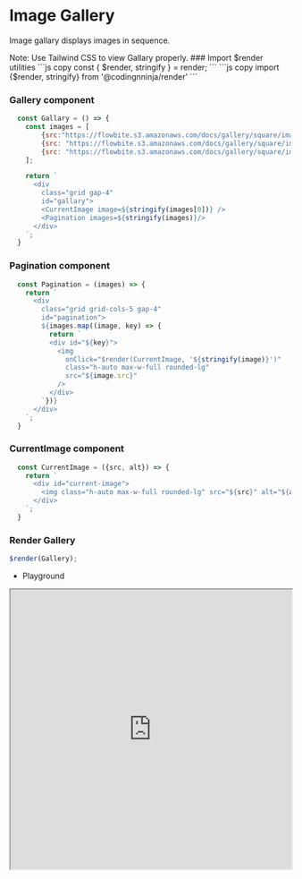 # Image Gallery

Image gallary displays images in sequence.


<Callout type="info" emoji="ℹ️">
  Note: Use Tailwind CSS to view Gallary properly.
</Callout>

<Steps>
  ### Import $render utilities
  <Tabs items={['cdn', 'module']}>
    <Tabs.Tab> 
        ```js copy
        const { $render, stringify } = render;
        ```
    </Tabs.Tab> 
    <Tabs.Tab> 
        ```js copy
        import {$render, stringify} from '@codingnninja/render'
        ```
    </Tabs.Tab> 
  </Tabs>

  ### Gallery component
  ```js filename="Gallery.js" copy
    const Gallary = () => {
      const images = [
          {src:"https://flowbite.s3.amazonaws.com/docs/gallery/square/image-1.jpg", alt:""},
          {src: "https://flowbite.s3.amazonaws.com/docs/gallery/square/image-2.jpg", alt:""},
          {src: "https://flowbite.s3.amazonaws.com/docs/gallery/square/image-3.jpg", alt:""}
      ];

      return `
        <div 
          class="grid gap-4"
          id="gallary">
          <CurrentImage image=${stringify(images[0])} />
          <Pagination images=${stringify(images)}/>
        </div>
      `;
    }
  ```

  ### Pagination component
  ```js filename="Pagination.js" copy
    const Pagination = (images) => {
      return `
        <div 
          class="grid grid-cols-5 gap-4"
          id="pagination">
          ${images.map((image, key) => {
            return `
            <div id="${key}">
              <img
                onClick="$render(CurrentImage, '${stringify(image)}')"
                class="h-auto max-w-full rounded-lg" 
                src="${image.src}"
              />
            </div>
          `})}
        </div>
      `;
    }
  ```

  ### CurrentImage component
  ```js filename="CurrentImage.js" copy
    const CurrentImage = ({src, alt}) => {
      return `
        <div id="current-image">
          <img class="h-auto max-w-full rounded-lg" src="${src}" alt="${alt}">
        </div>
      `;  
    }
  ```

  ### Render Gallery

  ```js copy
  $render(Gallery);
  ```
  * Playground

  <iframe src="https://codesandbox.io/embed/yq4sn7?view=Editor+%2B+Preview&module=%2Findex.html"
     width="100%" 
     height="500px"
     title="wandering-voice-yq4sn7"
     allow="accelerometer; ambient-light-sensor; camera; encrypted-media; geolocation; gyroscope; hid; microphone; midi; payment; usb; vr; xr-spatial-tracking"
     sandbox="allow-forms allow-modals allow-popups allow-presentation allow-same-origin allow-scripts"
   ></iframe>
</Steps>